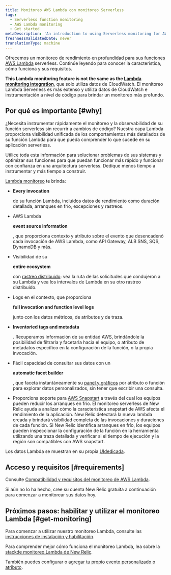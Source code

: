 ```yaml
---
title: Monitoreo AWS Lambda con monitoreo Serverless
tags:
  - Serverless function monitoring
  - AWS Lambda monitoring
  - Get started
metaDescription: 'An introduction to using Serverless monitoring for AWS Lambda functions in New Relic: how it works and requirements for using it.'
freshnessValidatedDate: never
translationType: machine
---
```


Ofrecemos un monitoreo de rendimiento en profundidad para sus funciones [AWS Lambda](https://aws.amazon.com/lambda/) serverless. Continúe leyendo para conocer la característica, cómo funciona y sus requisitos.

<DNT>**This Lambda monitoring feature is not the same as the [Lambda monitoring integration](/docs/integrations/amazon-integrations/aws-integrations-list/aws-lambda-monitoring-integration)**</DNT>, que solo utiliza datos de CloudWatch. El monitoreo Lambda Serverless es más extenso y utiliza datos de CloudWatch e instrumentación a nivel de código para brindar un monitoreo más profundo.

## Por qué es importante [#why]

¿Necesita instrumentar rápidamente el monitoreo y la observabilidad de su función serverless sin recurrir a cambios de código? Nuestra capa Lambda proporciona visibilidad unificada de los comportamientos más detallados de su función Lambda para que pueda comprender lo que sucede en su aplicación serverless.

Utilice toda esta información para solucionar problemas de sus sistemas y optimizar sus funciones para que puedan funcionar más rápido y funcionar con confianza en una arquitectura serverless. Dedique menos tiempo a instrumentar y más tiempo a construir.

[Lambda monitoreo](/docs/serverless-function-monitoring/aws-lambda-monitoring/ui-data/understand-lambda-monitoring-ui#find-data) te brinda:

* <DNT>**Every invocation**</DNT>

  de su función Lambda, incluidos datos de rendimiento como duración detallada, arranques en frío, excepciones y rastreos.

* AWS Lambda

  <DNT>**event source information**</DNT>

  , que proporciona contexto y atributo sobre el evento que desencadenó cada invocación de AWS Lambda, como API Gateway, ALB SNS, SQS, DynamoDB y más.

* Visibilidad de su

  <DNT>**entire ecosystem**</DNT>

  con [rastreo distribuido](/docs/apm/distributed-tracing/getting-started/introduction-distributed-tracing): vea la ruta de las solicitudes que condujeron a su Lambda y vea los intervalos de Lambda en su otro rastreo distribuido.

* Logs en el contexto, que proporciona

  <DNT>**full invocation and function level logs**</DNT>

  junto con los datos métricos, de atributos y de traza.

* <DNT>**Inventoried tags and metadata**</DNT>

  . Recuperamos información de su entidad AWS, brindándole la posibilidad de filtrarla y facetarla hacia el equipo, o atributo de metadatos específico en la configuración de la función, o la propia invocación.

* Fácil capacidad de consultar sus datos con un

  <DNT>**automatic facet builder**</DNT>

  , que faceta instantáneamente su [panel y gráficos](/docs/serverless-function-monitoring/aws-lambda-monitoring/ui-data/understand-lambda-monitoring-ui#chart-data) por atributo o función para explorar datos personalizados, sin tener que escribir una consulta.

* Proporciona soporte para [AWS Snapstart](https://docs.aws.amazon.com/lambda/latest/dg/snapstart.html) a través del cual los equipos pueden reducir los arranques en frío. El monitoreo serverless de New Relic ayuda a analizar cómo la característica snapstart de AWS afecta el rendimiento de la aplicación. New Relic detectará la nueva lambda creada y brindará visibilidad completa de las invocaciones y duraciones de cada función. Si New Relic identifica arranques en frío, los equipos pueden inspeccionar la configuración de la función en la herramienta utilizando una traza detallada y verificar si el tiempo de ejecución y la región son compatibles con AWS snapstart.

Los datos Lambda se muestran en su propia [UIdedicada](/docs/lambda-monitoring-ui).

## Acceso y requisitos [#requirements]

Consulte [Compatibilidad y requisitos del monitoreo de AWS Lambda](/docs/serverless-function-monitoring/aws-lambda-monitoring/get-started/compatibility-requirements-aws-lambda-monitoring).

Si aún no lo ha hecho, cree su cuenta New Relic gratuita a continuación para comenzar a monitorear sus datos hoy.

<InlineSignup/>

## Próximos pasos: habilitar y utilizar el monitoreo Lambda [#get-monitoring]

Para comenzar a utilizar nuestro monitoreo Lambda, consulte las [instrucciones de instalación y habilitación](/docs/serverless-function-monitoring/aws-lambda-monitoring/enable-lambda-monitoring).

Para comprender mejor cómo funciona el monitoreo Lambda, lea sobre la [stackde monitoreo Lambda de New Relic](/docs/serverless-function-monitoring/aws-lambda-monitoring/get-started/architecture/).

También puedes configurar [<InlinePopover type="alerts"/>](/docs/tutorial-create-alerts/create-an-alert/)o [agregar tu propio evento personalizado o atributo](https://discuss.newrelic.com/t/relic-solution-configuring-custom-attributes-and-events-in-aws-lambda/96043).